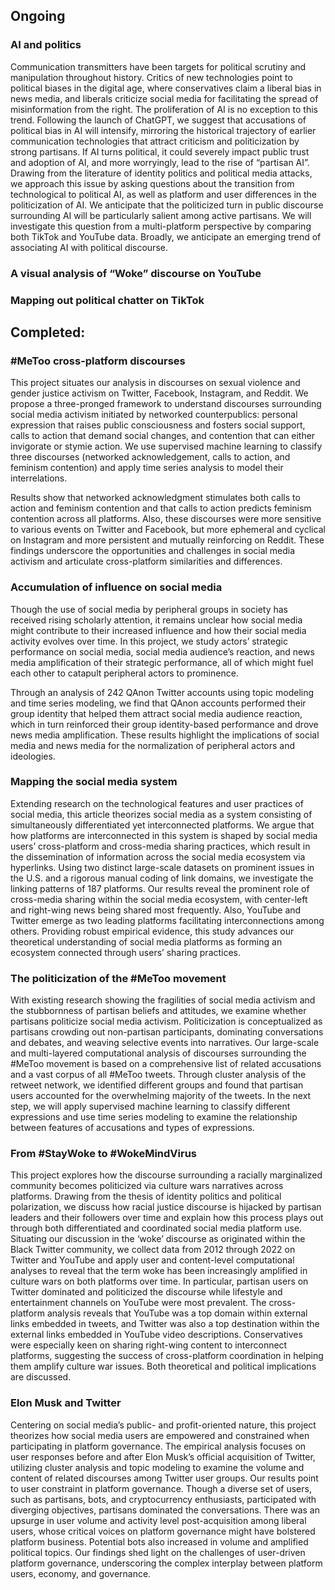 
<!-- --- -->
<!-- title: "Projects" -->
<!-- --- -->


## Ongoing

### AI and politics
Communication transmitters have been targets for political scrutiny and manipulation throughout
history. Critics of new technologies point to political biases in the digital age, where conservatives claim a
liberal bias in news media, and liberals criticize social media for facilitating the spread of misinformation from
the right. The proliferation of AI is no exception to this trend. Following the launch of ChatGPT, we suggest that
accusations of political bias in AI will intensify, mirroring the historical trajectory of earlier communication
technologies that attract criticism and politicization by strong partisans. If AI turns political, it could severely
impact public trust and adoption of AI, and more worryingly, lead to the rise of "partisan AI”. Drawing from the
literature of identity politics and political media attacks, we approach this issue by asking questions about the
transition from technological to political AI, as well as platform and user differences in the politicization of AI.
We anticipate that the politicized turn in public discourse surrounding AI will be particularly salient among
active partisans. We will investigate this question from a multi-platform perspective by comparing both TikTok
and YouTube data. Broadly, we anticipate an emerging trend of associating AI with political discourse.

### A visual analysis of "Woke" discourse on YouTube

### Mapping out political chatter on TikTok

## Completed:

### #MeToo cross-platform discourses

This project situates our analysis in discourses on sexual violence and gender justice activism on Twitter, Facebook, Instagram, and Reddit. We propose a three-pronged framework to understand discourses surrounding social media activism initiated by networked counterpublics: personal expression that raises public consciousness and fosters social support, calls to action that demand social changes, and contention that can either invigorate or stymie action. We use supervised machine learning to classify three discourses (networked acknowledgement, calls to action, and feminism contention) and apply time series analysis to model their interrelations. 

Results show that networked acknowledgment stimulates both calls to action and feminism contention and that calls to action predicts feminism contention across all platforms. Also, these discourses were more sensitive to various events on Twitter and Facebook, but more ephemeral and cyclical on Instagram and more persistent and mutually reinforcing on Reddit. These findings underscore the opportunities and challenges in social media activism and articulate cross-platform similarities and differences. 

### Accumulation of influence on social media

Though the use of social media by peripheral groups in society has received rising scholarly attention, it remains unclear how social media might contribute to their increased influence and how their social media activity evolves over time. In this project, we study actors’ strategic performance on social media, social media audience’s reaction, and news media amplification of their strategic performance, all of which might fuel each other to catapult peripheral actors to prominence. 

Through an analysis of 242 QAnon Twitter accounts using topic modeling and time series modeling, we find that QAnon accounts performed their group identity that helped them attract social media audience reaction, which in turn reinforced their group identity-based performance and drove news media amplification. These results highlight the implications of social media and news media for the normalization of peripheral actors and ideologies.

### Mapping the social media system

Extending research on the technological features and user practices of social media, this article theorizes social media as a system consisting of simultaneously differentiated yet interconnected platforms. We argue that how platforms are interconnected in this system is shaped by social media users’ cross-platform and cross-media sharing practices, which result in the dissemination of information across the social media ecosystem via hyperlinks. Using two distinct large-scale datasets on prominent issues in the U.S. and a rigorous manual coding of link domains, we investigate the linking patterns of 187 platforms. Our results reveal the prominent role of cross-media sharing within the social media ecosystem, with center-left and right-wing news being shared most frequently. Also, YouTube and Twitter emerge as two leading platforms facilitating interconnections among others. Providing robust empirical evidence, this study advances our theoretical understanding of social media platforms as forming an ecosystem connected through users’ sharing practices.

### The politicization of the #MeToo movement

With existing research showing the fragilities of social media activism and the stubbornness of partisan beliefs and attitudes, we examine whether partisans politicize social media activism. Politicization is conceptualized as partisans crowding out non-partisan participants, dominating conversations and debates, and weaving selective events into narratives. Our large-scale and multi-layered computational analysis of discourses surrounding the #MeToo movement is based on a comprehensive list of related accusations and a vast corpus of all #MeToo tweets. Through cluster analysis of the retweet network, we identified different groups and found that partisan users accounted for the overwhelming majority of the tweets. In the next step, we will apply supervised machine learning to classify different expressions and use time series modeling to examine the relationship between features of accusations and types of expressions.

### From #StayWoke to #WokeMindVirus

This project explores how the discourse surrounding a racially marginalized community becomes politicized via culture wars narratives across platforms. Drawing from the thesis of identity politics and political polarization, we discuss how racial justice discourse is hijacked by partisan leaders and their followers over time and explain how this process plays out through both differentiated and coordinated social media platform use. Situating our discussion in the ‘woke’ discourse as originated within the Black Twitter community, we collect data from 2012 through 2022 on Twitter and YouTube and apply user and content-level computational analyses to reveal that the term woke has been increasingly amplified in culture wars on both platforms over time. In particular, partisan users on Twitter dominated and politicized the discourse while lifestyle and entertainment channels on YouTube were most prevalent. The cross-platform analysis reveals that YouTube was a top domain within external links embedded in tweets, and Twitter was also a top destination within the external links embedded in YouTube video descriptions. Conservatives were especially keen on sharing right-wing content to interconnect platforms, suggesting the success of cross-platform coordination in helping them amplify culture war issues. Both theoretical and political implications are discussed.  

### Elon Musk and Twitter

Centering on social media’s public- and profit-oriented nature, this project theorizes how social media users are empowered and constrained when participating in platform governance. The empirical analysis focuses on user responses before and after Elon Musk’s official acquisition of Twitter, utilizing cluster analysis and topic modeling to examine the volume and content of related discourses among Twitter user groups. Our results point to user constraint in platform governance. Though a diverse set of users, such as partisans, bots, and cryptocurrency enthusiasts, participated with diverging objectives, partisans dominated the conversations. There was an upsurge in user volume and activity level post-acquisition among liberal users, whose critical voices on platform governance might have bolstered platform business. Potential bots also increased in volume and amplified political topics. Our findings shed light on the challenges of user-driven platform governance, underscoring the complex interplay between platform users, economy, and governance.